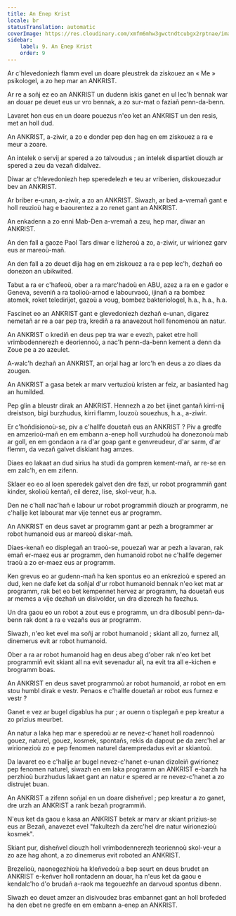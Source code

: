 ```yaml
---
title: An Enep Krist
locale: br
statusTranslation: automatic
coverImage: https://res.cloudinary.com/xmfm6mhw3gwctndtcubgx2rptnae/image/upload/v1741354419/small_cover_la_gran_rebelion_28716e29d2.webp
sidebar:
    label: 9. An Enep Krist
    order: 9
---
```

Ar c'hlevedoniezh flamm evel un doare pleustrek da ziskouez an « Me » psikologel, a zo hep mar an ANKRIST.

Ar re a soñj ez eo an ANKRIST un dudenn iskis ganet en ul lec'h bennak war an douar pe deuet eus ur vro bennak, a zo sur-mat o faziañ penn-da-benn.

Lavaret hon eus en un doare pouezus n'eo ket an ANKRIST un den resis, met an holl dud.

An ANKRIST, a-ziwir, a zo e donder pep den hag en em ziskouez a ra e meur a zoare.

An intelek o servij ar spered a zo talvoudus ; an intelek dispartiet diouzh ar spered a zeu da vezañ didalvez.

Diwar ar c'hlevedoniezh hep speredelezh e teu ar vriberien, diskouezadur bev an ANKRIST.

Ar briber e-unan, a-ziwir, a zo an ANKRIST. Siwazh, ar bed a-vremañ gant e holl reuzioù hag e baourentez a zo renet gant an ANKRIST.

An enkadenn a zo enni Mab-Den a-vremañ a zeu, hep mar, diwar an ANKRIST.

An den fall a gaoze Paol Tars diwar e lizheroù a zo, a-ziwir, ur wirionez garv eus ar mareoù-mañ.

An den fall a zo deuet dija hag en em ziskouez a ra e pep lec'h, dezhañ eo donezon an ubikwited.

Tabut a ra er c'hafeoù, ober a ra marc'hadoù en ABU, azez a ra en e gador e Geneva, seveniñ a ra taolioù-arnod e labourvaoù, ijinañ a ra bombez atomek, roket teledirijet, gazoù a voug, bombez bakteriologel, h.a., h.a., h.a.

Fascinet eo an ANKRIST gant e glevedoniezh dezhañ e-unan, digarez nemetañ ar re a oar pep tra, krediñ a ra anavezout holl fenomenoù an natur.

An ANKRIST o krediñ en deus pep tra war e evezh, paket etre holl vrimbodennerezh e deoriennoù, a nac'h penn-da-benn kement a denn da Zoue pe a zo azeulet.

A-walc'h dezhañ an ANKRIST, an orjal hag ar lorc'h en deus a zo diaes da zougen.

An ANKRIST a gasa betek ar marv vertuzioù kristen ar feiz, ar basianted hag an humilded.

Pep glin a bleustr dirak an ANKRIST. Hennezh a zo bet ijinet gantañ kirri-nij dreistson, bigi burzhudus, kirri flamm, louzoù souezhus, h.a., a-ziwir.

Er c'hoñdisionoù-se, piv a c'hallfe douetañ eus an ANKRIST ? Piv a gredfe en amzerioù-mañ en em embann a-enep holl vurzhudoù ha donezonoù mab ar goll, en em gondaon a ra d'ar goap gant e genvreudeur, d'ar sarm, d'ar flemm, da vezañ galvet diskiant hag amzes.

Diaes eo lakaat an dud sirius ha studi da gompren kement-mañ, ar re-se en em zalc'h, en em zifenn.

Sklaer eo eo al loen speredek galvet den dre fazi, ur robot programmiñ gant kinder, skolioù kentañ, eil derez, lise, skol-veur, h.a.

Den ne c'hall nac'hañ e labour ur robot programmiñ diouzh ar programm, ne c'hallje ket labourat mar vije tennet eus ar programm.

An ANKRIST en deus savet ar programm gant ar pezh a brogrammer ar robot humanoid eus ar mareoù diskar-mañ.

Diaes-kenañ eo displegañ an traoù-se, pouezañ war ar pezh a lavaran, rak emañ er-maez eus ar programm, den humanoid robot ne c'hallfe degemer traoù a zo er-maez eus ar programm.

Ken grevus eo ar gudenn-mañ ha ken spontus eo an enkrezioù e spered an dud, ken ne dafe ket da soñjal d'ur robot humanoid bennak n'eo ket mat ar programm, rak bet eo bet kempennet hervez ar programm, ha douetañ eus ar memes a vije dezhañ un disivolder, un dra dizerezh ha faezhus.

Un dra gaou eo un robot a zout eus e programm, un dra dibosubl penn-da-benn rak dont a ra e vezañs eus ar programm.

Siwazh, n'eo ket evel ma soñj ar robot humanoid ; skiant all zo, furnez all, dinemerus evit ar robot humanoid.

Ober a ra ar robot humanoid hag en deus abeg d'ober rak n'eo ket bet programmiñ evit skiant all na evit sevenadur all, na evit tra all e-kichen e brogramm boas.

An ANKRIST en deus savet programmoù ar robot humanoid, ar robot en em stou humbl dirak e vestr. Penaos e c'hallfe douetañ ar robot eus furnez e vestr ?

Ganet e vez ar bugel digablus ha pur ; ar ouenn o tisplegañ e pep kreatur a zo prizius meurbet.

An natur a laka hep mar e speredoù ar re nevez-c'hanet holl roadennoù gouez, naturel, gouez, kosmek, spontañs, rekis da dapout pe da zerc'hel ar wirionezioù zo e pep fenomen naturel darempredadus evit ar skiantoù.

Da lavaret eo e c'hallje ar bugel nevez-c'hanet e-unan dizoleiñ gwirionez pep fenomen naturel, siwazh en em laka programm an ANKRIST e-barzh ha perzhioù burzhudus lakaet gant an natur e spered ar re nevez-c'hanet a zo distrujet buan.

An ANKRIST a zifenn soñjal en un doare disheñvel ; pep kreatur a zo ganet, dre urzh an ANKRIST a rank bezañ programmiñ.

N'eus ket da gaou e kasa an ANKRIST betek ar marv ar skiant prizius-se eus ar Bezañ, anavezet evel "fakultezh da zerc'hel dre natur wirionezioù kosmek".

Skiant pur, disheñvel diouzh holl vrimbodennerezh teoriennoù skol-veur a zo aze hag ahont, a zo dinemerus evit roboted an ANKRIST.

Brezelioù, naonegezhioù ha kleñvedoù a bep seurt en deus brudet an ANKRIST e-keñver holl rontadenn an douar, ha n'eus ket da gaou e kendalc'ho d'o brudañ a-raok ma tegouezhfe an darvoud spontus dibenn.

Siwazh eo deuet amzer an disivoudez bras embannet gant an holl brofeded ha den ebet ne gredfe en em embann a-enep an ANKRIST.

